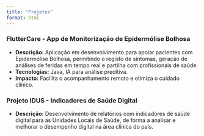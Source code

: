 ```yaml
---
title: "Projetos"
format: html
---
```


### FlutterCare - App de Monitorização de Epidermólise Bolhosa 
- **Descrição:** Aplicação em desenvolvimento para apoiar pacientes com Epidermólise Bolhosa, permitindo o registo de sintomas, geração de análises de feridas em tempo real e partilha com profissionais de saúde.  
- **Tecnologias:** Java, IA para análise preditiva.  
- **Impacto:** Facilita o acompanhamento remoto e otimiza o cuidado clínico.  

### Projeto IDUS - Indicadores de Saúde Digital
- **Descrição:** Desenvolvimento de relatórios com indicadores de saúde digital para as Unidades Locais de Saúde, de forma a analisar e melhorar o desempenho digital na área clínica do país.